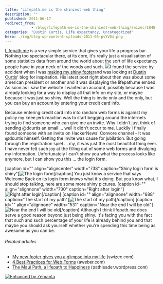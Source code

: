 ```yaml
---
title: 'Lifepath.me is the shiniest web thing'
description: ""
published: 2011-06-17
redirect_from: 
            - /blog/lifepath-me-is-the-shiniest-web-thing/swizec/1848
categories: "Dustin Curtis, Life expectancy, Uncategorized"
hero: ./img/blog-wp-content-uploads-2011-06-pvYVB4.png
---
```

[Lifepath.me](http://lifepath.me/swizec) is a very simple service that gives your life a progress bar. Nothing too spectacular there, at its core, it&#x27;s really just a visualisation of some statistics data from around the world about the sort of life expectancy people have in your neck of the woods and such. ![](./img/blog-wp-content-uploads-2011-06-pvYVB4.png)I found the service by accident when I was [making my shiny footer](http://swizec.com/blog/my-footer-gives-you-a-glimpse-into-my-life/swizec/1840 "My new footer gives you a glimpse into my life")and was looking at [Dustin Curtis](http://dustincurtis.com/ "Dustin Curtis")&#x27; blog for inspiration. His latest post right about then was about some american president or another and it was displaying the lifepath.me embed. As soon as I saw the website I wanted an account, possibly because I was already looking for a way to display all that info on my site, or maybe because it was just so shiny. Well the thing is invite only and the only, but you can buy an account by entering your credit card info.

<!-- more -->

Because entering credit card info into random web forms is against my policy my knee jerk reaction was to start begging around the internets trying to find someone who can give me an invite. Why I didn&#x27;t just think of sending @dcurtis an email ... well it didn&#x27;t occur to me. Luckily I finally found someone with an invite on HackerNews&#x27; Convore channel - It was @dcurtis himself. Getting the invite was cause for jubilation. But going through the registration spiel ... my, it was just the most beautiful thing ever. I have never felt such joy at the filling out of some web forms and divulging my information. Unfortunately I can&#x27;t show you what the process looks like anymore, but I can show you this ... the login form.



\[caption id=&quot;&quot; align=&quot;aligncenter&quot; width=&quot;738&quot; caption=&quot;Shiny login form is shiny&quot;]![](./img/blog-wp-content-uploads-2011-06-Vdo2i4.png "The login form")\[/caption] You just know a service that says Welcome Back on its login form knows what it&#x27;s doing. But you know what, I should stop talking, here are some more shiny pictures. \[caption id=&quot;&quot; align=&quot;alignnone&quot; width=&quot;730&quot; caption=&quot;Right after login&quot;]![](./img/blog-wp-content-uploads-2011-06-pvYVB4.png "Right after login")\[/caption] \[caption id=&quot;&quot; align=&quot;alignnone&quot; width=&quot;688&quot; caption=&quot;The start of my path&quot;]![](./img/blog-wp-content-uploads-2011-06-QEj894.png "The start of my path")\[/caption] \[caption id=&quot;&quot; align=&quot;alignnone&quot; width=&quot;531&quot; caption=&quot;Near the end I will be old&quot;]![](./img/blog-wp-content-uploads-2011-06-TkHsM4.png "Near the end I will be old")\[/caption] Although I think lifepath.me does serve a good reason beyond just being shiny. It&#x27;s facing you with the fact that such and such percentage of your life is already behind you and that maybe you should ask yourself whether you&#x27;re spending this time being as awesome as you can be.

###### Related articles

- [My new footer gives you a glimpse into my life](http://swizec.com/blog/my-footer-gives-you-a-glimpse-into-my-life/swizec/1840) (swizec.com)
- [4 Best Practices for Web Forms](http://www.aweber.com/blog/email-marketing/4-best-practices-for-web-forms.htm) (aweber.com)
- [The Maui Path, a lifepath to Happiness](http://pathleader.wordpress.com/2010/04/10/the-maui-path-a-lifepath-to-happiness/) (pathleader.wordpress.com)

[![Enhanced by Zemanta](http://img.zemanta.com/zemified_e.png?x-id=bf690755-23c5-4f42-8355-89e47f31d703)](http://www.zemanta.com/ "Enhanced by Zemanta")